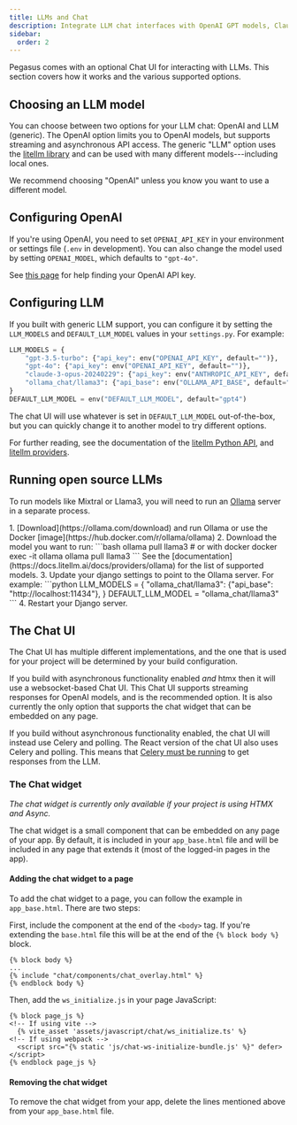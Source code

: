 ```yaml
---
title: LLMs and Chat
description: Integrate LLM chat interfaces with OpenAI GPT models, Claude, or local models using Ollama. Supports streaming, async APIs, and multiple authentication methods.
sidebar:
  order: 2
---
```



Pegasus comes with an optional Chat UI for interacting with LLMs.
This section covers how it works and the various supported options.

## Choosing an LLM model

You can choose between two options for your LLM chat: OpenAI and LLM (generic).
The OpenAI option limits you to OpenAI models, but supports streaming and asynchronous API access.
The generic "LLM" option uses the [litellm library](https://docs.litellm.ai/docs/) and can be used with many different
models---including local ones.

We recommend choosing "OpenAI" unless you know you want to use a different model.

## Configuring OpenAI

If you're using OpenAI, you need to set `OPENAI_API_KEY` in your environment or settings file (`.env` in development).
You can also change the model used by setting `OPENAI_MODEL`, which defaults to `"gpt-4o"`.

See [this page](https://help.openai.com/en/articles/4936850-where-do-i-find-my-secret-api-key) for help
finding your OpenAI API key.

## Configuring LLM

If you built with generic LLM support, you can configure it by setting the `LLM_MODELS` and `DEFAULT_LLM_MODEL`
values in your `settings.py`. For example:

```python
LLM_MODELS = {
    "gpt-3.5-turbo": {"api_key": env("OPENAI_API_KEY", default="")},
    "gpt-4o": {"api_key": env("OPENAI_API_KEY", default="")},
    "claude-3-opus-20240229": {"api_key": env("ANTHROPIC_API_KEY", default="")},
    "ollama_chat/llama3": {"api_base": env("OLLAMA_API_BASE", default="http://localhost:11434")},  # requires a running ollama instance
}
DEFAULT_LLM_MODEL = env("DEFAULT_LLM_MODEL", default="gpt4")
```

The chat UI will use whatever is set in `DEFAULT_LLM_MODEL` out-of-the-box, but you can quickly change it
to another model to try different options.

For further reading, see the documentation of the [litellm Python API](https://docs.litellm.ai/docs/completion),
and [litellm providers](https://docs.litellm.ai/docs/providers).

## Running open source LLMs
To run models like Mixtral or Llama3, you will need to run an [Ollama](https://ollama.com/) server in a separate process.

<Steps>
1. [Download](https://ollama.com/download) and run Ollama or use the Docker [image](https://hub.docker.com/r/ollama/ollama)
2. Download the model you want to run:
   ```bash
   ollama pull llama3
   # or with docker
   docker exec -it ollama ollama pull llama3
   ```
   See the [documentation](https://docs.litellm.ai/docs/providers/ollama) for the list of supported models.
3. Update your django settings to point to the Ollama server. For example:
   ```python
   LLM_MODELS = {
       "ollama_chat/llama3": {"api_base": "http://localhost:11434"},
   }
   DEFAULT_LLM_MODEL = "ollama_chat/llama3"
   ```
4. Restart your Django server.
</Steps>

## The Chat UI

The Chat UI has multiple different implementations, and the one that is used for your project will be determined
 by your build configuration.

If you build with asynchronous functionality enabled *and* htmx then it will use a websocket-based Chat UI.
This Chat UI supports streaming responses for OpenAI models, and is the recommended option.
It is also currently the only option that supports the chat widget that can be embedded on any page.

If you build without asynchronous functionality enabled, the chat UI will instead use Celery and polling.
The React version of the chat UI also uses Celery and polling.
This means that [Celery must be running](/celery) to get responses from the LLM.

### The Chat widget

*The chat widget is currently only available if your project is using HTMX and Async.*

The chat widget is a small component that can be embedded on any page of your app.
By default, it is included in your `app_base.html` file and will be included in any page that extends it
(most of the logged-in pages in the app).

#### Adding the chat widget to a page

To add the chat widget to a page, you can follow the example in `app_base.html`.
There are two steps:

First, include the component at the end of the `<body>` tag.
If you're extending the `base.html` file this will be at the end of the `{% block body %}` block.

```jinja
{% block body %}
...
{% include "chat/components/chat_overlay.html" %}
{% endblock body %}
```

Then, add the `ws_initialize.js` in your page JavaScript:

```jinja
{% block page_js %}
<!-- If using vite -->
  {% vite_asset 'assets/javascript/chat/ws_initialize.ts' %}
<!-- If using webpack -->
  <script src="{% static 'js/chat-ws-initialize-bundle.js' %}" defer></script>
{% endblock page_js %}
```

#### Removing the chat widget

To remove the chat widget from your app, delete the lines mentioned above from your `app_base.html` file.


